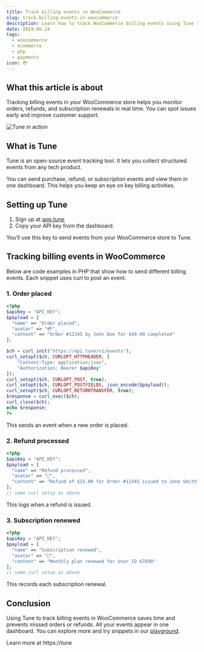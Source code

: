 ```yaml
---
title: Track billing events in WooCommerce
slug: track-billing-events-in-woocommerce
description: Learn how to track WooCommerce billing events using Tune to monitor purchases, refunds, and subscriptions in your store.
date: 2024-06-24
tags:
  - woocommerce
  - ecommerce
  - php
  - payments
icon: 💳
---
```


## What this article is about

Tracking billing events in your WooCommerce store helps you monitor orders, refunds, and subscription renewals in real time. You can spot issues early and improve customer support.

![Tune in action](https://tune/images/pitch/ops_insitu.jpg)

## What is Tune

Tune is an open-source event tracking tool. It lets you collect structured events from any tech product.

You can send purchase, refund, or subscription events and view them in one dashboard. This helps you keep an eye on key billing activities.

## Setting up Tune

1. Sign up at [app.tune](https://app.tune).
2. Copy your API key from the dashboard.

You’ll use this key to send events from your WooCommerce store to Tune.

## Tracking billing events in WooCommerce

Below are code examples in PHP that show how to send different billing events. Each snippet uses curl to post an event.

### 1. Order placed
```php
<?php
$apiKey = "API_KEY";
$payload = [
  "name" => "Order placed",
  "avatar" => "💳",
  "content" => "Order #12345 by John Doe for $49.99 completed"
];

$ch = curl_init("https://api.tune/v1/events");
curl_setopt($ch, CURLOPT_HTTPHEADER, [
    "Content-Type: application/json",
    "Authorization: Bearer $apiKey"
]);
curl_setopt($ch, CURLOPT_POST, true);
curl_setopt($ch, CURLOPT_POSTFIELDS, json_encode($payload));
curl_setopt($ch, CURLOPT_RETURNTRANSFER, true);
$response = curl_exec($ch);
curl_close($ch);
echo $response;
?>
```
This sends an event when a new order is placed.

### 2. Refund processed
```php
<?php
$apiKey = "API_KEY";
$payload = [
  "name" => "Refund processed",
  "avatar" => "💸",
  "content" => "Refund of $15.00 for Order #12345 issued to Jane Smith"
];
// same curl setup as above
```
This logs when a refund is issued.

### 3. Subscription renewed
```php
<?php
$apiKey = "API_KEY";
$payload = [
  "name" => "Subscription renewed",
  "avatar" => "🔄",
  "content" => "Monthly plan renewed for User ID 67890"
];
// same curl setup as above
```
This records each subscription renewal.

## Conclusion

Using Tune to track billing events in WooCommerce saves time and prevents missed orders or refunds. All your events appear in one dashboard. You can explore more and try snippets in our [playground](https://tune/playground).

Learn more at https://tune
